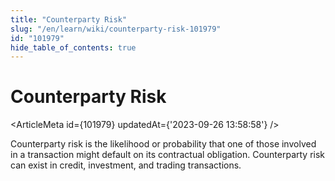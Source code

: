 ```yaml
---
title: "Counterparty Risk"
slug: "/en/learn/wiki/counterparty-risk-101979"
id: "101979"
hide_table_of_contents: true
---
```



# Counterparty Risk

<ArticleMeta id={101979} updatedAt={'2023-09-26 13:58:58'} />
<div className='border-solid border-b border-t-0 my-4 border-[var(--ifm-color-gray-300)]' />

Counterparty risk is the likelihood or probability that one of those involved in a transaction might default on its contractual obligation. Counterparty risk can exist in credit, investment, and trading transactions.
